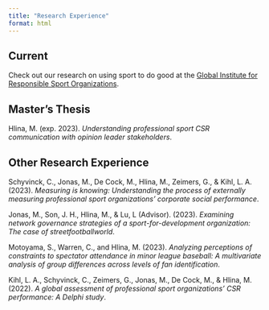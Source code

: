 ```yaml
---
title: "Research Experience"
format: html
---
```


## Current

Check out our research on using sport to do good at the [Global Institute for Responsible Sport Organizations](https://girso.umn.edu).

## Master's Thesis

Hlina, M. (exp. 2023). *Understanding professional sport CSR communication with opinion leader stakeholders*.

## Other Research Experience

Schyvinck, C., Jonas, M., De Cock, M., Hlina, M., Zeimers, G., & Kihl, L. A. (2023). *Measuring is knowing: Understanding the process of externally measuring professional sport organizations' corporate social performance*.

Jonas, M., Son, J. H., Hlina, M., & Lu, L (Advisor). (2023). *Examining network governance strategies of a sport-for-development organization: The case of streetfootballworld*.

Motoyama, S., Warren, C., and Hlina, M. (2023). *Analyzing perceptions of constraints to spectator attendance in minor league baseball: A multivariate analysis of group differences across levels of fan identification*.

Kihl, L. A., Schyvinck, C., Zeimers, G., Jonas, M., De Cock, M., & Hlina, M. (2022). *A global assessment of professional sport organizations' CSR performance: A Delphi study*.
